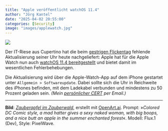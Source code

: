 ```yaml
---
title: "Apple veröffentlicht watchOS 11.4"
author: "Jörg Kantel"
date: "2025-04-02 20:55:00"
categories: [Security]
image: "images/applewatch.jpg"
---
```


[![](images/applewatch-b.jpg)](https://www.flickr.com/photos/schockwellenreiter/54424039170/)

Der IT-Riese aus Cupertino hat die beim [gestrigen Flickentag](https://kantel.github.io/posts/2025040102_apple_updates/) fehlende Aktualisierung seiner Uhr heute nachgeliefert: Apple hat für die Apple Watch nun auch [watchOS 11.4 bereitgestellt](https://support.apple.com/en-us/122376) und bietet damit im wesentlichen Fehlerbehebungen.

Die Aktualisierung wird über die Apple-Watch-App auf dem iPhone gestartet unter `Allgemein > Softwareupdate`. Dabei sollte sich
die Uhr in Reichweite des iPhones befinden, mit dem Ladekabel verbunden und mindestens zu 50 Prozent geladen sein. *(Mein [persönlicher CERT](https://wwwuser.gwdguser.de/~mreiman1/) per Email.)*

---

**Bild**: *[Zauberapfel im Zauberwald](https://www.flickr.com/photos/schockwellenreiter/54424038415/)*, erstellt mit [OpenArt.ai](https://openart.ai/home). Prompt: »*Colored DC Comic style, a mad hatter gives a sexy naked woman, with big boops, and a nice butt an apple in the summer enchanted forest*«. Modell: Flux.1 (Dev), Style: PixelWave.